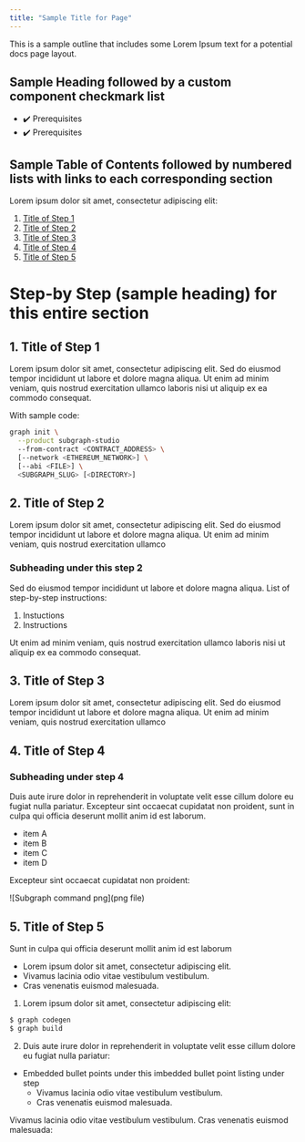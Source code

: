 ```yaml
---
title: "Sample Title for Page"
---
```


This is a sample outline that includes some Lorem Ipsum text for a potential docs page layout.

## Sample Heading followed by a custom component checkmark list

- ✔️ Prerequisites
- ✔️ Prerequisites
    
## Sample Table of Contents followed by numbered lists with links to each corresponding section  

Lorem ipsum dolor sit amet, consectetur adipiscing elit: 

1. [Title of Step 1](##1.TitleofStep1)
2. [Title of Step 2]()
3. [Title of Step 3]()
4. [Title of Step 4]()
5. [Title of Step 5]()

# Step-by Step (sample heading) for this entire section 

## 1. Title of Step 1

Lorem ipsum dolor sit amet, consectetur adipiscing elit. Sed do eiusmod tempor incididunt ut labore et dolore magna aliqua. Ut enim ad minim veniam, quis nostrud exercitation ullamco laboris nisi ut aliquip ex ea commodo consequat.

With sample code:

```sh
graph init \
  --product subgraph-studio
  --from-contract <CONTRACT_ADDRESS> \
  [--network <ETHEREUM_NETWORK>] \
  [--abi <FILE>] \
  <SUBGRAPH_SLUG> [<DIRECTORY>]
```

## 2. Title of Step 2 

Lorem ipsum dolor sit amet, consectetur adipiscing elit. Sed do eiusmod tempor incididunt ut labore et dolore magna aliqua. Ut enim ad minim veniam, quis nostrud exercitation ullamco 

### Subheading under this step 2

Sed do eiusmod tempor incididunt ut labore et dolore magna aliqua. List of step-by-step instructions:  

1. Instuctions
2. Instructions

Ut enim ad minim veniam, quis nostrud exercitation ullamco laboris nisi ut aliquip ex ea commodo consequat.

## 3. Title of Step 3 

Lorem ipsum dolor sit amet, consectetur adipiscing elit. Sed do eiusmod tempor incididunt ut labore et dolore magna aliqua. Ut enim ad minim veniam, quis nostrud exercitation ullamco 

## 4. Title of Step 4

### Subheading under step 4

Duis aute irure dolor in reprehenderit in voluptate velit esse cillum dolore eu fugiat nulla pariatur. Excepteur sint occaecat cupidatat non proident, sunt in culpa qui officia deserunt mollit anim id est laborum.

- item A 
- item B
- item C
- item D

Excepteur sint occaecat cupidatat non proident:

![Subgraph command png](png file)

## 5. Title of Step 5

Sunt in culpa qui officia deserunt mollit anim id est laborum

- Lorem ipsum dolor sit amet, consectetur adipiscing elit.
- Vivamus lacinia odio vitae vestibulum vestibulum.
- Cras venenatis euismod malesuada.

1. Lorem ipsum dolor sit amet, consectetur adipiscing elit:

```sh
$ graph codegen
$ graph build
```
2. Duis aute irure dolor in reprehenderit in voluptate velit esse cillum dolore eu fugiat nulla pariatur:

- Embedded bullet points under this imbedded bullet point listing under step
  - Vivamus lacinia odio vitae vestibulum vestibulum.
  - Cras venenatis euismod malesuada.

Vivamus lacinia odio vitae vestibulum vestibulum. Cras venenatis euismod malesuada:

<VideoEmbed youtube="" />
